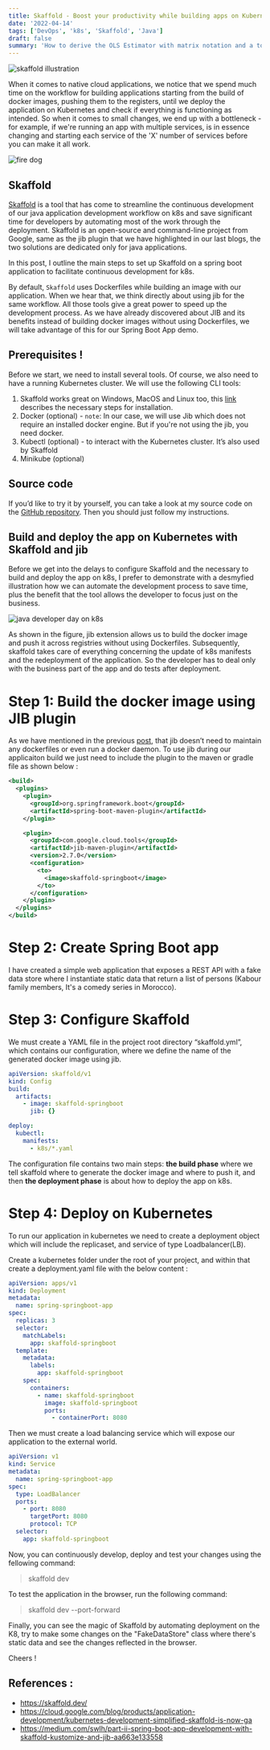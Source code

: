 ```yaml
---
title: Skaffold - Boost your productivity while building apps on Kubernetes
date: '2022-04-14'
tags: ['DevOps', 'k8s', 'Skaffold', 'Java']
draft: false
summary: 'How to derive the OLS Estimator with matrix notation and a tour of math typesetting using markdown with the help of KaTeX.'
---
```


![skaffold illustration](/static/images/skaffold/skaffold.png)

When it comes to native cloud applications, we notice that we spend much time on the workflow for building applications starting from the build of docker images, pushing them to the registers, until we deploy the application on Kubernetes and check if everything is functioning as intended. So when it comes to small changes, we end up with a bottleneck - for example, if we're running an app with multiple services, is in essence changing and starting each service of the 'X' number of services before you can make it all work.

![fire dog](/static/images/skaffold/fire-dog.gif)

## Skaffold

[Skaffold](https://skaffold.dev/) is a tool that has come to streamline the continuous development of our java application development workflow on k8s and save significant time for developers by automating most of the work through the deployment. Skaffold is an open-source and command-line project from Google, same as the jib plugin that we have highlighted in our last blogs, the two solutions are dedicated only for java applications.

In this post, I outline the main steps to set up Skaffold on a spring boot application to facilitate continuous development for k8s.

By default, `Skaffold` uses Dockerfiles while building an image with our application. When we hear that, we think directly about using jib for the same workflow. All those tools give a great power to speed up the development process. As we have already discovered about JIB and its benefits instead of building docker images without using Dockerfiles, we will take advantage of this for our Spring Boot App demo.

## Prerequisites !

Before we start, we need to install several tools. Of course, we also need to have a running Kubernetes cluster. We will use the following CLI tools:

1. Skaffold works great on Windows, MacOS and Linux too, this [link](https://skaffold.dev/docs/install/) describes the necessary steps for installation.
2. Docker (optional) - `note`: In our case, we will use Jib which does not require an installed docker engine. But if you're not using the jib, you need docker.
3. Kubectl (optional) - to interact with the Kubernetes cluster. It’s also used by Skaffold
4. Minikube (optional)

## Source code

If you’d like to try it by yourself, you can take a look at my source code on the [GitHub repository](https://github.com/miliariadnane/java-k8s-skaffold). Then you should just follow my instructions.

## Build and deploy the app on Kubernetes with Skaffold and jib

Before we get into the delays to configure Skaffold and the necessary to build and deploy the app on k8s, I prefer to demonstrate with a desmyfied illustration how we can automate the development process to save time, plus the benefit that the tool allows the developer to focus just on the business.

![java developer day on k8s](/static/images/skaffold/java-dev-day-k8s.png)

As shown in the figure, jib extension allows us to build the docker image and push it across registries without using Dockerfiles. Subsequently, skaffold takes care of everything concerning the update of k8s manifests and the redeployment of the application. So the developer has to deal only with the business part of the app and do tests after deployment.

# Step 1: Build the docker image using JIB plugin

As we have mentioned in the previous [post](https://miliari.me/blog/2022/jib/speed-up-your-java-app-image-build-using-jib), that jib doesn’t need to maintain any dockerfiles or even run a docker daemon. To use jib during our applicaiton build we just need to include the plugin to the maven or gradle file as shown below :

```xml
<build>
  <plugins>
    <plugin>
      <groupId>org.springframework.boot</groupId>
      <artifactId>spring-boot-maven-plugin</artifactId>
    </plugin>

    <plugin>
      <groupId>com.google.cloud.tools</groupId>
      <artifactId>jib-maven-plugin</artifactId>
      <version>2.7.0</version>
      <configuration>
        <to>
          <image>skaffold-springboot</image>
        </to>
      </configuration>
    </plugin>
  </plugins>
</build>
```

# Step 2: Create Spring Boot app

I have created a simple web application that exposes a REST API with a fake data store where I instantiate static data that return a list of persons (Kabour family members, It's a comedy series in Morocco).

# Step 3: Configure Skaffold

We must create a YAML file in the project root directory “skaffold.yml”, which contains our configuration, where we define the name of the generated docker image using jib.

```yaml
apiVersion: skaffold/v1
kind: Config
build:
  artifacts:
    - image: skaffold-springboot
      jib: {}

deploy:
  kubectl:
    manifests:
      - k8s/*.yaml
```

The configuration file contains two main steps: **the build phase** where we tell skaffold where to generate the docker image and where to push it, and then **the deployment phase** is about how to deploy the app on k8s.

# Step 4: Deploy on Kubernetes

To run our application in kubernetes we need to create a deployment object which will include the replicaset, and service of type Loadbalancer(LB).

Create a kubernetes folder under the root of your project, and within that create a deployment.yaml file with the below content :

```yaml
apiVersion: apps/v1
kind: Deployment
metadata:
  name: spring-springboot-app
spec:
  replicas: 3
  selector:
    matchLabels:
      app: skaffold-springboot
  template:
    metadata:
      labels:
        app: skaffold-springboot
    spec:
      containers:
        - name: skaffold-springboot
          image: skaffold-springboot
          ports:
            - containerPort: 8080
```

Then we must create a load balancing service which will expose our application to the external world.

```yaml
apiVersion: v1
kind: Service
metadata:
  name: spring-springboot-app
spec:
  type: LoadBalancer
  ports:
    - port: 8080
      targetPort: 8080
      protocol: TCP
  selector:
    app: skaffold-springboot
```

Now, you can continuously develop, deploy and test your changes using the fellowing command:

> skaffold dev

To test the application in the browser, run the following command:

> skaffold dev --port-forward

Finally, you can see the magic of Skaffold by automating deployment on the K8, try to make some changes on the "FakeDataStore" class where there's static data and see the changes reflected in the browser.

Cheers !

## References :

- https://skaffold.dev/
- https://cloud.google.com/blog/products/application-development/kubernetes-development-simplified-skaffold-is-now-ga
- https://medium.com/swlh/part-ii-spring-boot-app-development-with-skaffold-kustomize-and-jib-aa663e133558

